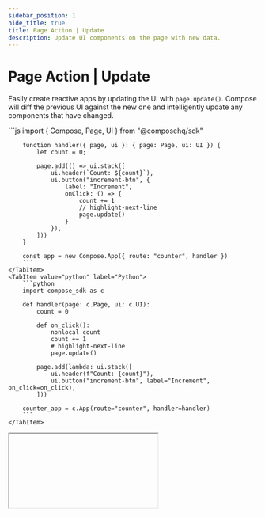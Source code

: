 ```yaml
---
sidebar_position: 1
hide_title: true
title: Page Action | Update
description: Update UI components on the page with new data.
---
```



# Page Action | Update

Easily create reactive apps by updating the UI with `page.update()`. Compose will diff the previous UI against the new one and intelligently update any components that have changed.

<Tabs groupId="sdkLanguage">
    <TabItem value="node" label="TypeScript / JavaScript">
        ```js
        import { Compose, Page, UI } from "@composehq/sdk"

        function handler({ page, ui }: { page: Page, ui: UI }) {
            let count = 0;

            page.add(() => ui.stack([
                ui.header(`Count: ${count}`),
                ui.button("increment-btn", {
                    label: "Increment",
                    onClick: () => {
                        count += 1
                        // highlight-next-line
                        page.update()
                    }
                }),
            ]))
        }

        const app = new Compose.App({ route: "counter", handler })
        ```
    </TabItem>
    <TabItem value="python" label="Python">
        ```python
        import compose_sdk as c

        def handler(page: c.Page, ui: c.UI):
            count = 0

            def on_click():
                nonlocal count
                count += 1
                # highlight-next-line
                page.update()

            page.add(lambda: ui.stack([
                ui.header(f"Count: {count}"),
                ui.button("increment-btn", label="Increment", on_click=on_click),
            ]))

        counter_app = c.App(route="counter", handler=handler)
        ```
    </TabItem>

</Tabs>

<IFrame type="get-started-fundamentals-state" heightPx={200} />

*Note: `page.update()` was introduced in version `0.21.0` of the SDK.*

## How it works

You may have noticed that `page.add()` and `page.modal()` both accept callback functions that return UI components, instead of accepting the UI components directly.

When you call `page.update()`, Compose will execute the callback functions again and diff the result against the previously cached one. Any changes are then sent to the browser.

<Tabs groupId="sdkLanguage">
    <TabItem value="node" label="TypeScript / JavaScript">
        ```js
        let text = "Hello, world!"
        page.add(() => ui.text(text))

        text = "Hello, world! (updated)"
        page.update() // Will re-run the callback function inside `page.add()`
        ```
    </TabItem>
    <TabItem value="python" label="Python">
        ```python
        text = "Hello, world!"
        page.add(lambda: ui.text(text))

        text = "Hello, world! (updated)"
        page.update() # Will re-run the callback function inside `page.add()`
        ```
    </TabItem>

</Tabs>

Two key takeaways:
- Update data immutably. For example, instead of mutating a single field in a table row, you should create a copy of the table data, mutate the copy, and reassign the original table data to the copy.
- Avoid putting business logic (e.g. db queries, data transformations, etc.) inside `page.add()` or `page.modal()`. The business logic will re-run everytime `page.update()` is called. Instead, do this work outside of the callback function and simply pass the result into the page method.

## Common pitfalls

### Mutate data immutably

In order for `page.update()` to detect changes, all variable updates should be done immutably. For example, instead of mutating a single field in a table row, you should create a copy of the table data, mutate the copy, and reassign the original table data to the copy.

<Tabs groupId="sdkLanguage">
    <TabItem value="node" label="TypeScript / JavaScript">
        ```js
        import { Compose, Page, UI } from "@composehq/sdk"

        function handler({ page, ui }: { page: Page, ui: UI }) {
            let tableData = [
                { id: 1, name: "John" },
                { id: 2, name: "Jane" },
            ];

            // highlight-start
            function onClick() {
                // This won't work
                tableData[1].name = "Jim"

                // Do this instead
                const copy = [...tableData]
                copy[1].name = "Jim"
                tableData = copy

                page.update()
            }
            // highlight-end

            page.add(() => ui.stack([
                ui.table("users", tableData),
                ui.button("edit-table", {
                    onClick
                }),
            ]))
        }

        const app = new Compose.App({ route: "table-update", handler })
        ```
    </TabItem>
    <TabItem value="python" label="Python">
        ```python
        import compose_sdk as c

        def handler(page: c.Page, ui: c.UI):
            table_data = [
                {"id": 1, "name": "John"},
                {"id": 2, "name": "Jane"},
            ]

            # highlight-start
            def on_click():
                nonlocal table_data

                # This won't work
                table_data[1]["name"] = "Jim"

                # Do this instead
                copy = [*table_data]
                copy[1]["name"] = "Jim"
                table_data = copy

                page.update()
            # highlight-end

            page.add(lambda: ui.stack([
                ui.table("users", table_data),
                ui.button("edit-table", label="Edit", on_click=on_click),
            ]))

        table_app = c.App(route="table-update", handler=handler)
        ```
    </TabItem>
</Tabs>

### Put business logic outside of `page.add()`

Putting business logic (e.g. db queries, data transformations, etc.) inside `page.add()` or `page.modal()` will cause the business logic to re-run everytime `page.update()` is called.

Instead, do this work outside of the callback function and simply pass the result into the page method.

<Tabs groupId="sdkLanguage">
    <TabItem value="node" label="TypeScript / JavaScript">
        ```js
        import { Compose, Page, UI } from "@composehq/sdk"
        import { fetchFromS3 } from "./utils"

        function handler({ page, ui }: { page: Page, ui: UI }) {
            // ❌ Since the S3 fetch is inside the callback function,
            // it will be rerun everytime `page.update()` is called!
            page.add(() => ui.pdf(fetchFromS3()))

            // ✅ Instead, do this work outside of the callback function
            const pdf = fetchFromS3()
            page.add(() => ui.pdf(pdf))

            // ... rest of the code
        }

        const app = new Compose.App({ route: "/pdf-app", handler })
        ```
    </TabItem>
    <TabItem value="python" label="Python">
        ```python
        import compose_sdk as c
        from utils import fetch_from_s3

        def handler(page: c.Page, ui: c.UI):
            # ❌ Since the S3 fetch is inside the callback function,
            # it will be rerun everytime `page.update()` is called!
            page.add(lambda: ui.pdf(fetch_from_s3()))

            # ✅ Instead, do this work outside of the callback function
            pdf = fetch_from_s3()
            page.add(lambda: ui.pdf(pdf))

            # ... rest of the code

        pdf_app = c.App(route="/pdf-app", handler=handler)
        ```
    </TabItem>
</Tabs>


## API reference

### Function signature

<Tabs groupId="sdkLanguage">
    <TabItem value="node" label="TypeScript / JavaScript">
    ```js
    page.update(): void
    ```
    </TabItem>
    <TabItem value="python" label="Python">
    ```python
    page.update() -> None
    ```
    </TabItem>
</Tabs>

### Parameters

None.

### Returns

<Tabs groupId="sdkLanguage" className="hide_tabs">
    <TabItem value="node" label="TypeScript / JavaScript">
    <p><span className="type-pill" style={{ marginLeft: 0}}>void</span></p>
    </TabItem>
    <TabItem value="python" label="Python">
    <p><span className="type-pill" style={{ marginLeft: 0}}>None</span></p>
    </TabItem>
</Tabs>